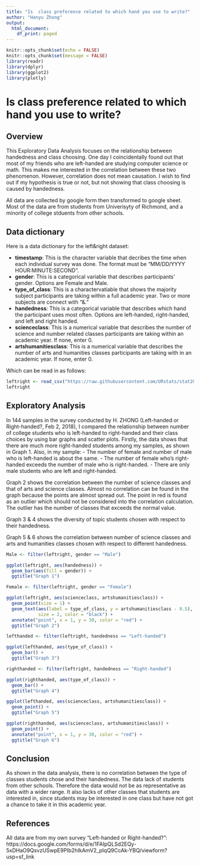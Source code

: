 ```yaml
---
title: "Is  class preference related to which hand you use to write?"
author: "Hanyu Zhong"
output:
  html_document:
    df_print: paged
---
```


```r
knitr::opts_chunk$set(echo = FALSE)
knitr::opts_chunk$set(message = FALSE)
library(readr)
library(dplyr)
library(ggplot2)
library(plotly)
```

# Is  class preference related to which hand you use to write?

## Overview

This Exploratory Data Analysis focuses on the relationship between handedness and class choosing. One day I coincidentally found out that most of my friends who are left-handed are studying computer science or math. This makes me interested in the correlation between these two phenomenon. However, correlation does not mean causation. I wish to find out if my hypothesis is true or not, but not showing that class choosing is caused by handedness.

All data are collected by google form then transformed to google sheet. Most of the data are from students from Univerisyty of Richmond, and a minority of college stduents from other schools.


## Data dictionary

Here is a data dictionary for the left&right dataset:

- **timestamp**: This is the character variable that decribes the time when each individual survey was done. The format must be "MM/DD/YYYY HOUR:MINUTE:SECOND".
- **gender**: This is a categorical variable that describes participants' gender. Options are Female and Male.
- **type_of_class**: This is a charactervatiable that shows the majority subject participants are taking within a full academic year. Two or more subjects are connect with "&." 
- **handedness**: This is a categorical variable that describes which hand the participant uses most often. Options are left-handed, right-handed, and left and right handed.
- **scienceclass**: This is a numerical variable that describes the number of science and number related classes participants are taking within an academic year. If none, enter 0.
- **artshumanitiesclass**: This is a numerical variable that describes the number of arts and humanities classes participants are taking with in an academic year. If none, enter 0.

Which can be read in as follows:

```r
leftright <- read_csv("https://raw.githubusercontent.com/URstats/stat209-s18-IvyZhong/master/left%26right.csv")
leftright
```


## Exploratory Analysis

In 144 samples in the survey conducted by H. ZHONG (Left-handed or Right-handed?, Feb 2, 2018), I compared the relationship between number of college students who is left-handed to right-handed and their class choices by using bar graphs and scatter plots. Firstly, the data shows that there are much more right-handed students among my samples, as shown in Graph 1. Also, in my sample:
- The number of female and number of male who is left-handed is about the same. 
- The number of female who's right-handed exceeds the number of male who is right-handed. 
- There are only male students who are left and right-handed.

Graph 2 shows the correlation between the number of science classes and that of arts and science classes. Almost no correlation can be found in the graph because the points are almost spread out. The point in red is found as an outlier which should not be considered into the correlation calculation. The outlier has the number of classes that exceeds the normal value. 

Graph 3 & 4 shows the diversity of topic students chosen with respect to their handedness. 

Graph 5 & 6 shows the correlation between number of science classes and arts and humanities classes chosen with respect to different handedness. 

```r
Male <- filter(leftright, gender == "Male")
```

```r
ggplot(leftright, aes(handedness)) +
  geom_bar(aes(fill = gender)) +
  ggtitle("Graph 1")
```

```r
Female <- filter(leftright, gender == "Female")
```

```r
ggplot(leftright, aes(scienceclass, artshumanitiesclass)) +
  geom_point(size = 1) +
  geom_text(aes(label = type_of_class, y = artshumanitiesclass - 0.5), 
            size = 2, color = "black") +
  annotate("point", x = 1, y = 30, color = "red") +
  ggtitle("Graph 2")
```

```r
lefthanded <- filter(leftright, handedness == "Left-handed")
```

```r
ggplot(lefthanded, aes(type_of_class)) +
  geom_bar() +
  ggtitle("Graph 3")
```

```r
righthanded <- filter(leftright, handedness == "Right-handed")
```

```r
ggplot(righthanded, aes(type_of_class)) +
  geom_bar() +
  ggtitle("Graph 4")
```

```r
ggplot(lefthanded, aes(scienceclass, artshumanitiesclass)) +
  geom_point() +
  ggtitle("Graph 5")
```

```r
ggplot(righthanded, aes(scienceclass, artshumanitiesclass)) +
  geom_point() +
  annotate("point", x = 1, y = 30, color = "red") +
  ggtitle("Graph 6")
```

## Conclusion

As shown in the data analysis, there is no correlation between the type of classes students chose and their handedness. 
The data lack of students from other schools. Therefore the data would not be as representative as data with a wider range. It also lacks of other classes that students are interested in, since students may be interested in one class but have not got a chance to take it in this academic year.

## References

All data are from my own survey "Left-handed or Right-handed?": https://docs.google.com/forms/d/e/1FAIpQLSd2EQy-5xDHaO9QsvzUSwpE9PIb2hIkAmV2_pIqQ9CcAk-YBQ/viewform?usp=sf_link
